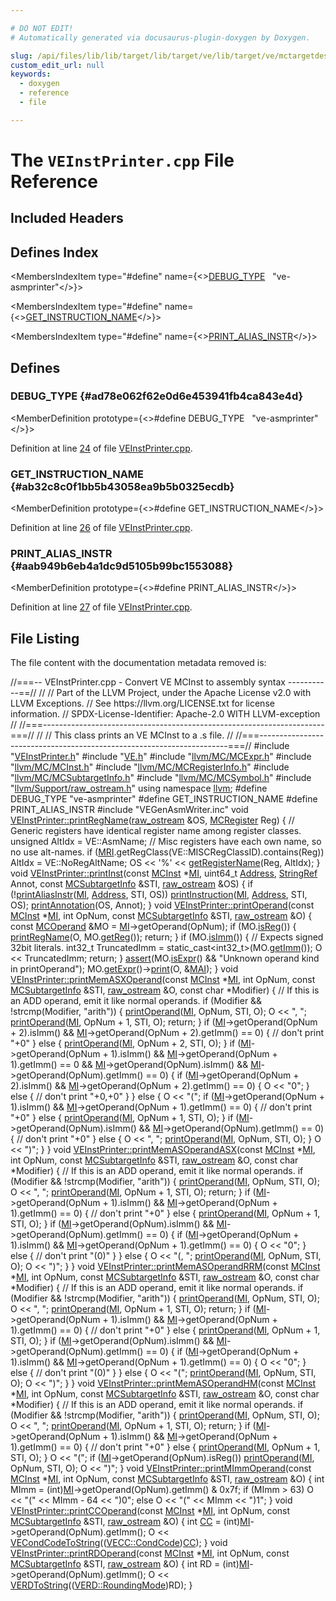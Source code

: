 ```yaml
---

# DO NOT EDIT!
# Automatically generated via docusaurus-plugin-doxygen by Doxygen.

slug: /api/files/lib/lib/target/lib/target/ve/lib/target/ve/mctargetdesc/veinstprinter-cpp
custom_edit_url: null
keywords:
  - doxygen
  - reference
  - file

---
```





# The `VEInstPrinter.cpp` File Reference

<DoxygenPage pluginConfig={pluginConfig}>



## Included Headers

<IncludesList>
<IncludesListItem
  filePath="VEInstPrinter.h"
  permalink="/docs/api/files/lib/lib/target/lib/target/ve/lib/target/ve/mctargetdesc/veinstprinter-h"
  isLocal="true" />
<IncludesListItem
  filePath="VE.h"
  permalink="/docs/api/files/lib/lib/target/lib/target/ve/ve-h"
  isLocal="true" />
<IncludesListItem
  filePath="llvm/MC/MCExpr.h"
  permalink="/docs/api/files/include/include/llvm/include/llvm/mc/mcexpr-h"
  isLocal="true" />
<IncludesListItem
  filePath="llvm/MC/MCInst.h"
  permalink="/docs/api/files/include/include/llvm/include/llvm/mc/mcinst-h"
  isLocal="true" />
<IncludesListItem
  filePath="llvm/MC/MCRegisterInfo.h"
  permalink="/docs/api/files/include/include/llvm/include/llvm/mc/mcregisterinfo-h"
  isLocal="true" />
<IncludesListItem
  filePath="llvm/MC/MCSubtargetInfo.h"
  permalink="/docs/api/files/include/include/llvm/include/llvm/mc/mcsubtargetinfo-h"
  isLocal="true" />
<IncludesListItem
  filePath="llvm/MC/MCSymbol.h"
  permalink="/docs/api/files/include/include/llvm/include/llvm/mc/mcsymbol-h"
  isLocal="true" />
<IncludesListItem
  filePath="llvm/Support/raw_ostream.h"
  permalink="/docs/api/files/include/include/llvm/include/llvm/support/raw-ostream-h"
  isLocal="true" />
<IncludesListItem
  filePath="VEGenAsmWriter.inc"
  permalink=""
  isLocal="true" />
</IncludesList>

## Defines Index

<MembersIndex>

<MembersIndexItem
  type="#define"
  name={<><a href="#ad78e062f62e0d6e453941fb4ca843e4d">DEBUG&#95;TYPE</a>&nbsp;&nbsp;&nbsp;&quot;ve-asmprinter&quot;</>}>
</MembersIndexItem>

<MembersIndexItem
  type="#define"
  name={<><a href="#ab32c8c0f1bb5b43058ea9b5b0325ecdb">GET&#95;INSTRUCTION&#95;NAME</a></>}>
</MembersIndexItem>

<MembersIndexItem
  type="#define"
  name={<><a href="#aab949b6eb4a1dc9d5105b99bc1553088">PRINT&#95;ALIAS&#95;INSTR</a></>}>
</MembersIndexItem>

</MembersIndex>


<SectionDefinition>

## Defines

### DEBUG&#95;TYPE {#ad78e062f62e0d6e453941fb4ca843e4d}

<MemberDefinition
  prototype={<>#define DEBUG&#95;TYPE&nbsp;&nbsp;&nbsp;&quot;ve-asmprinter&quot;</>}>

Definition at line <a href="#l00024">24</a> of file <a href="/docs/api/files/lib/lib/target/lib/target/ve/lib/target/ve/mctargetdesc/veinstprinter-cpp">VEInstPrinter.cpp</a>.
</MemberDefinition>

### GET&#95;INSTRUCTION&#95;NAME {#ab32c8c0f1bb5b43058ea9b5b0325ecdb}

<MemberDefinition
  prototype={<>#define GET&#95;INSTRUCTION&#95;NAME</>}>

Definition at line <a href="#l00026">26</a> of file <a href="/docs/api/files/lib/lib/target/lib/target/ve/lib/target/ve/mctargetdesc/veinstprinter-cpp">VEInstPrinter.cpp</a>.
</MemberDefinition>

### PRINT&#95;ALIAS&#95;INSTR {#aab949b6eb4a1dc9d5105b99bc1553088}

<MemberDefinition
  prototype={<>#define PRINT&#95;ALIAS&#95;INSTR</>}>

Definition at line <a href="#l00027">27</a> of file <a href="/docs/api/files/lib/lib/target/lib/target/ve/lib/target/ve/mctargetdesc/veinstprinter-cpp">VEInstPrinter.cpp</a>.
</MemberDefinition>

</SectionDefinition>

## File Listing

The file content with the documentation metadata removed is:

<ProgramListing>

<Link id="l00001" /><CodeLine lineNumber="1"><span class="doxyHighlightComment">//===-- VEInstPrinter.cpp - Convert VE MCInst to assembly syntax -----------==//</span></CodeLine>
<Link id="l00002" /><CodeLine lineNumber="2"><span class="doxyHighlightComment">//</span></CodeLine>
<Link id="l00003" /><CodeLine lineNumber="3"><span class="doxyHighlightComment">// Part of the LLVM Project, under the Apache License v2.0 with LLVM Exceptions.</span></CodeLine>
<Link id="l00004" /><CodeLine lineNumber="4"><span class="doxyHighlightComment">// See https://llvm.org/LICENSE.txt for license information.</span></CodeLine>
<Link id="l00005" /><CodeLine lineNumber="5"><span class="doxyHighlightComment">// SPDX-License-Identifier: Apache-2.0 WITH LLVM-exception</span></CodeLine>
<Link id="l00006" /><CodeLine lineNumber="6"><span class="doxyHighlightComment">//</span></CodeLine>
<Link id="l00007" /><CodeLine lineNumber="7"><span class="doxyHighlightComment">//===----------------------------------------------------------------------===//</span></CodeLine>
<Link id="l00008" /><CodeLine lineNumber="8"><span class="doxyHighlightComment">//</span></CodeLine>
<Link id="l00009" /><CodeLine lineNumber="9"><span class="doxyHighlightComment">// This class prints an VE MCInst to a .s file.</span></CodeLine>
<Link id="l00010" /><CodeLine lineNumber="10"><span class="doxyHighlightComment">//</span></CodeLine>
<Link id="l00011" /><CodeLine lineNumber="11"><span class="doxyHighlightComment">//===----------------------------------------------------------------------===//</span></CodeLine>
<Link id="l00012" /><CodeLine lineNumber="12"></CodeLine>
<Link id="l00013" /><CodeLine lineNumber="13"><span class="doxyHighlightPreprocessor">#include &quot;<a href="/docs/api/files/lib/lib/target/lib/target/ve/lib/target/ve/mctargetdesc/veinstprinter-h">VEInstPrinter.h</a>&quot;</span></CodeLine>
<Link id="l00014" /><CodeLine lineNumber="14"><span class="doxyHighlightPreprocessor">#include &quot;<a href="/docs/api/files/lib/lib/target/lib/target/ve/ve-h">VE.h</a>&quot;</span></CodeLine>
<Link id="l00015" /><CodeLine lineNumber="15"><span class="doxyHighlightPreprocessor">#include &quot;<a href="/docs/api/files/include/include/llvm/include/llvm/mc/mcexpr-h">llvm/MC/MCExpr.h</a>&quot;</span></CodeLine>
<Link id="l00016" /><CodeLine lineNumber="16"><span class="doxyHighlightPreprocessor">#include &quot;<a href="/docs/api/files/include/include/llvm/include/llvm/mc/mcinst-h">llvm/MC/MCInst.h</a>&quot;</span></CodeLine>
<Link id="l00017" /><CodeLine lineNumber="17"><span class="doxyHighlightPreprocessor">#include &quot;<a href="/docs/api/files/include/include/llvm/include/llvm/mc/mcregisterinfo-h">llvm/MC/MCRegisterInfo.h</a>&quot;</span></CodeLine>
<Link id="l00018" /><CodeLine lineNumber="18"><span class="doxyHighlightPreprocessor">#include &quot;<a href="/docs/api/files/include/include/llvm/include/llvm/mc/mcsubtargetinfo-h">llvm/MC/MCSubtargetInfo.h</a>&quot;</span></CodeLine>
<Link id="l00019" /><CodeLine lineNumber="19"><span class="doxyHighlightPreprocessor">#include &quot;<a href="/docs/api/files/include/include/llvm/include/llvm/mc/mcsymbol-h">llvm/MC/MCSymbol.h</a>&quot;</span></CodeLine>
<Link id="l00020" /><CodeLine lineNumber="20"><span class="doxyHighlightPreprocessor">#include &quot;<a href="/docs/api/files/include/include/llvm/include/llvm/support/raw-ostream-h">llvm/Support/raw&#95;ostream.h</a>&quot;</span></CodeLine>
<Link id="l00021" /><CodeLine lineNumber="21"></CodeLine>
<Link id="l00022" /><CodeLine lineNumber="22"><span class="doxyHighlightKeyword">using namespace </span><span class="doxyHighlight"><a href="/docs/api/namespaces/llvm">llvm</a>;</span></CodeLine>
<Link id="l00023" /><CodeLine lineNumber="23"></CodeLine>
<Link id="l00024" /><CodeLine lineNumber="24" lineLink="#ad78e062f62e0d6e453941fb4ca843e4d"><span class="doxyHighlightPreprocessor">#define DEBUG&#95;TYPE &quot;ve-asmprinter&quot;</span></CodeLine>
<Link id="l00025" /><CodeLine lineNumber="25"></CodeLine>
<Link id="l00026" /><CodeLine lineNumber="26" lineLink="#ab32c8c0f1bb5b43058ea9b5b0325ecdb"><span class="doxyHighlightPreprocessor">#define GET&#95;INSTRUCTION&#95;NAME</span></CodeLine>
<Link id="l00027" /><CodeLine lineNumber="27" lineLink="#aab949b6eb4a1dc9d5105b99bc1553088"><span class="doxyHighlightPreprocessor">#define PRINT&#95;ALIAS&#95;INSTR</span></CodeLine>
<Link id="l00028" /><CodeLine lineNumber="28"><span class="doxyHighlightPreprocessor">#include &quot;VEGenAsmWriter.inc&quot;</span></CodeLine>
<Link id="l00029" /><CodeLine lineNumber="29"></CodeLine>
<Link id="l00030" /><CodeLine lineNumber="30" lineLink="/docs/api/classes/llvm/veinstprinter/#a28eb6ce8fefa02f3982efabe39094b09"><span class="doxyHighlightKeywordType">void</span><span class="doxyHighlight"> <a href="/docs/api/classes/llvm/veinstprinter/#a28eb6ce8fefa02f3982efabe39094b09">VEInstPrinter::printRegName</a>(<a href="/docs/api/classes/llvm/raw-ostream">raw&#95;ostream</a> &amp;OS, <a href="/docs/api/classes/llvm/mcregister">MCRegister</a> Reg) &#123;</span></CodeLine>
<Link id="l00031" /><CodeLine lineNumber="31"><span class="doxyHighlight">  </span><span class="doxyHighlightComment">// Generic registers have identical register name among register classes.</span></CodeLine>
<Link id="l00032" /><CodeLine lineNumber="32"><span class="doxyHighlight">  </span><span class="doxyHighlightKeywordType">unsigned</span><span class="doxyHighlight"> AltIdx = VE::AsmName;</span></CodeLine>
<Link id="l00033" /><CodeLine lineNumber="33"><span class="doxyHighlight">  </span><span class="doxyHighlightComment">// Misc registers have each own name, so no use alt-names.</span></CodeLine>
<Link id="l00034" /><CodeLine lineNumber="34"><span class="doxyHighlight">  </span><span class="doxyHighlightKeywordFlow">if</span><span class="doxyHighlight"> (<a href="/docs/api/classes/llvm/mcinstprinter/#aaaeadf26b0e3ae38625c5469231bbce6">MRI</a>.getRegClass(VE::MISCRegClassID).contains(Reg))</span></CodeLine>
<Link id="l00035" /><CodeLine lineNumber="35"><span class="doxyHighlight">    AltIdx = VE::NoRegAltName;</span></CodeLine>
<Link id="l00036" /><CodeLine lineNumber="36"><span class="doxyHighlight">  OS &lt;&lt; </span><span class="doxyHighlightCharLiteral">&#39;%&#39;</span><span class="doxyHighlight"> &lt;&lt; <a href="/docs/api/classes/llvm/veinstprinter/#abf34666761e40710160323b789ee5e42">getRegisterName</a>(Reg, AltIdx);</span></CodeLine>
<Link id="l00037" /><CodeLine lineNumber="37"><span class="doxyHighlight">&#125;</span></CodeLine>
<Link id="l00038" /><CodeLine lineNumber="38"></CodeLine>
<Link id="l00039" /><CodeLine lineNumber="39" lineLink="/docs/api/classes/llvm/veinstprinter/#abfd0ba3cc44ada35e6bbf8a9725ac518"><span class="doxyHighlightKeywordType">void</span><span class="doxyHighlight"> <a href="/docs/api/classes/llvm/veinstprinter/#abfd0ba3cc44ada35e6bbf8a9725ac518">VEInstPrinter::printInst</a>(</span><span class="doxyHighlightKeyword">const</span><span class="doxyHighlight"> <a href="/docs/api/classes/llvm/mcinst">MCInst</a> &#42;<a href="/docs/api/files/lib/lib/codegen/lib/codegen/globalisel/irtranslator-cpp/#abe44dfdea65b4f7e11e0a608ab708b76">MI</a>, uint64&#95;t <a href="/docs/api/namespaces/llvm/#a8e02bbea14c70bab55fbc1384e1472d9add7bf230fde8d4836917806aff6a6b27">Address</a>,</span></CodeLine>
<Link id="l00040" /><CodeLine lineNumber="40"><span class="doxyHighlight">                              <a href="/docs/api/classes/llvm/stringref">StringRef</a> Annot, </span><span class="doxyHighlightKeyword">const</span><span class="doxyHighlight"> <a href="/docs/api/classes/llvm/mcsubtargetinfo">MCSubtargetInfo</a> &amp;STI,</span></CodeLine>
<Link id="l00041" /><CodeLine lineNumber="41"><span class="doxyHighlight">                              <a href="/docs/api/classes/llvm/raw-ostream">raw&#95;ostream</a> &amp;OS) &#123;</span></CodeLine>
<Link id="l00042" /><CodeLine lineNumber="42"><span class="doxyHighlight">  </span><span class="doxyHighlightKeywordFlow">if</span><span class="doxyHighlight"> (!<a href="/docs/api/classes/llvm/veinstprinter/#a5230918f7511f95a942fabc28774fb99">printAliasInstr</a>(<a href="/docs/api/files/lib/lib/codegen/lib/codegen/globalisel/irtranslator-cpp/#abe44dfdea65b4f7e11e0a608ab708b76">MI</a>, <a href="/docs/api/namespaces/llvm/#a8e02bbea14c70bab55fbc1384e1472d9add7bf230fde8d4836917806aff6a6b27">Address</a>, STI, OS))</span></CodeLine>
<Link id="l00043" /><CodeLine lineNumber="43"><span class="doxyHighlight">    <a href="/docs/api/classes/llvm/veinstprinter/#acd4b3a2d0b6cd470a66f16b9f1c04466">printInstruction</a>(<a href="/docs/api/files/lib/lib/codegen/lib/codegen/globalisel/irtranslator-cpp/#abe44dfdea65b4f7e11e0a608ab708b76">MI</a>, <a href="/docs/api/namespaces/llvm/#a8e02bbea14c70bab55fbc1384e1472d9add7bf230fde8d4836917806aff6a6b27">Address</a>, STI, OS);</span></CodeLine>
<Link id="l00044" /><CodeLine lineNumber="44"><span class="doxyHighlight">  <a href="/docs/api/classes/llvm/mcinstprinter/#aab90c946a08959c165433b2c125895ea">printAnnotation</a>(OS, Annot);</span></CodeLine>
<Link id="l00045" /><CodeLine lineNumber="45"><span class="doxyHighlight">&#125;</span></CodeLine>
<Link id="l00046" /><CodeLine lineNumber="46"></CodeLine>
<Link id="l00047" /><CodeLine lineNumber="47" lineLink="/docs/api/classes/llvm/veinstprinter/#a568643b76a6a9fb21ee23f7394de92fe"><span class="doxyHighlightKeywordType">void</span><span class="doxyHighlight"> <a href="/docs/api/classes/llvm/veinstprinter/#a568643b76a6a9fb21ee23f7394de92fe">VEInstPrinter::printOperand</a>(</span><span class="doxyHighlightKeyword">const</span><span class="doxyHighlight"> <a href="/docs/api/classes/llvm/mcinst">MCInst</a> &#42;<a href="/docs/api/files/lib/lib/codegen/lib/codegen/globalisel/irtranslator-cpp/#abe44dfdea65b4f7e11e0a608ab708b76">MI</a>, </span><span class="doxyHighlightKeywordType">int</span><span class="doxyHighlight"> OpNum,</span></CodeLine>
<Link id="l00048" /><CodeLine lineNumber="48"><span class="doxyHighlight">                                 </span><span class="doxyHighlightKeyword">const</span><span class="doxyHighlight"> <a href="/docs/api/classes/llvm/mcsubtargetinfo">MCSubtargetInfo</a> &amp;STI, <a href="/docs/api/classes/llvm/raw-ostream">raw&#95;ostream</a> &amp;O) &#123;</span></CodeLine>
<Link id="l00049" /><CodeLine lineNumber="49"><span class="doxyHighlight">  </span><span class="doxyHighlightKeyword">const</span><span class="doxyHighlight"> <a href="/docs/api/classes/llvm/mcoperand">MCOperand</a> &amp;MO = <a href="/docs/api/files/lib/lib/codegen/lib/codegen/globalisel/irtranslator-cpp/#abe44dfdea65b4f7e11e0a608ab708b76">MI</a>-&gt;getOperand(OpNum);</span></CodeLine>
<Link id="l00050" /><CodeLine lineNumber="50"></CodeLine>
<Link id="l00051" /><CodeLine lineNumber="51"><span class="doxyHighlight">  </span><span class="doxyHighlightKeywordFlow">if</span><span class="doxyHighlight"> (MO.<a href="/docs/api/classes/llvm/mcoperand/#a7a8c7eea0aa4890f25a4b83e1f0a0b6f">isReg</a>()) &#123;</span></CodeLine>
<Link id="l00052" /><CodeLine lineNumber="52"><span class="doxyHighlight">    <a href="/docs/api/classes/llvm/veinstprinter/#a28eb6ce8fefa02f3982efabe39094b09">printRegName</a>(O, MO.<a href="/docs/api/classes/llvm/mcoperand/#a94abf618eb8001b802910ab872a7d1d9">getReg</a>());</span></CodeLine>
<Link id="l00053" /><CodeLine lineNumber="53"><span class="doxyHighlight">    </span><span class="doxyHighlightKeywordFlow">return</span><span class="doxyHighlight">;</span></CodeLine>
<Link id="l00054" /><CodeLine lineNumber="54"><span class="doxyHighlight">  &#125;</span></CodeLine>
<Link id="l00055" /><CodeLine lineNumber="55"></CodeLine>
<Link id="l00056" /><CodeLine lineNumber="56"><span class="doxyHighlight">  </span><span class="doxyHighlightKeywordFlow">if</span><span class="doxyHighlight"> (MO.<a href="/docs/api/classes/llvm/mcoperand/#a5f639fdcd3fc673fcbdb47f2e88b2b41">isImm</a>()) &#123;</span></CodeLine>
<Link id="l00057" /><CodeLine lineNumber="57"><span class="doxyHighlight">    </span><span class="doxyHighlightComment">// Expects signed 32bit literals.</span></CodeLine>
<Link id="l00058" /><CodeLine lineNumber="58"><span class="doxyHighlight">    int32&#95;t TruncatedImm = </span><span class="doxyHighlightKeyword">static&#95;cast&lt;</span><span class="doxyHighlight">int32&#95;t</span><span class="doxyHighlightKeyword">&gt;</span><span class="doxyHighlight">(MO.<a href="/docs/api/classes/llvm/mcoperand/#a4509c43893edc940979f690c468664c1">getImm</a>());</span></CodeLine>
<Link id="l00059" /><CodeLine lineNumber="59"><span class="doxyHighlight">    O &lt;&lt; TruncatedImm;</span></CodeLine>
<Link id="l00060" /><CodeLine lineNumber="60"><span class="doxyHighlight">    </span><span class="doxyHighlightKeywordFlow">return</span><span class="doxyHighlight">;</span></CodeLine>
<Link id="l00061" /><CodeLine lineNumber="61"><span class="doxyHighlight">  &#125;</span></CodeLine>
<Link id="l00062" /><CodeLine lineNumber="62"></CodeLine>
<Link id="l00063" /><CodeLine lineNumber="63"><span class="doxyHighlight">  <a href="/docs/api/files/lib/lib/target/lib/target/amdgpu/silowercontrolflow-cpp/#a4868c5d81c5ccc98c47aeab6244346a0">assert</a>(MO.<a href="/docs/api/classes/llvm/mcoperand/#ae23b2e8269fe15dbe5ebb3394438960c">isExpr</a>() &amp;&amp; </span><span class="doxyHighlightStringLiteral">&quot;Unknown operand kind in printOperand&quot;</span><span class="doxyHighlight">);</span></CodeLine>
<Link id="l00064" /><CodeLine lineNumber="64"><span class="doxyHighlight">  MO.<a href="/docs/api/classes/llvm/mcoperand/#ac9408fbc60922d24b01c1efcbd4ba52b">getExpr</a>()-&gt;<a href="/docs/api/classes/llvm/mcexpr/#ae3067756d9df7843be2d25cedab37da4">print</a>(O, &amp;<a href="/docs/api/classes/llvm/mcinstprinter/#aacb2bfbafa57a37e627bf1334d349bc6">MAI</a>);</span></CodeLine>
<Link id="l00065" /><CodeLine lineNumber="65"><span class="doxyHighlight">&#125;</span></CodeLine>
<Link id="l00066" /><CodeLine lineNumber="66"></CodeLine>
<Link id="l00067" /><CodeLine lineNumber="67" lineLink="/docs/api/classes/llvm/veinstprinter/#a8af4dbf2d94d5802ed36a6d16f30eda6"><span class="doxyHighlightKeywordType">void</span><span class="doxyHighlight"> <a href="/docs/api/classes/llvm/veinstprinter/#a8af4dbf2d94d5802ed36a6d16f30eda6">VEInstPrinter::printMemASXOperand</a>(</span><span class="doxyHighlightKeyword">const</span><span class="doxyHighlight"> <a href="/docs/api/classes/llvm/mcinst">MCInst</a> &#42;<a href="/docs/api/files/lib/lib/codegen/lib/codegen/globalisel/irtranslator-cpp/#abe44dfdea65b4f7e11e0a608ab708b76">MI</a>, </span><span class="doxyHighlightKeywordType">int</span><span class="doxyHighlight"> OpNum,</span></CodeLine>
<Link id="l00068" /><CodeLine lineNumber="68"><span class="doxyHighlight">                                       </span><span class="doxyHighlightKeyword">const</span><span class="doxyHighlight"> <a href="/docs/api/classes/llvm/mcsubtargetinfo">MCSubtargetInfo</a> &amp;STI,</span></CodeLine>
<Link id="l00069" /><CodeLine lineNumber="69"><span class="doxyHighlight">                                       <a href="/docs/api/classes/llvm/raw-ostream">raw&#95;ostream</a> &amp;O, </span><span class="doxyHighlightKeyword">const</span><span class="doxyHighlight"> </span><span class="doxyHighlightKeywordType">char</span><span class="doxyHighlight"> &#42;Modifier) &#123;</span></CodeLine>
<Link id="l00070" /><CodeLine lineNumber="70"><span class="doxyHighlight">  </span><span class="doxyHighlightComment">// If this is an ADD operand, emit it like normal operands.</span></CodeLine>
<Link id="l00071" /><CodeLine lineNumber="71"><span class="doxyHighlight">  </span><span class="doxyHighlightKeywordFlow">if</span><span class="doxyHighlight"> (Modifier &amp;&amp; !strcmp(Modifier, </span><span class="doxyHighlightStringLiteral">&quot;arith&quot;</span><span class="doxyHighlight">)) &#123;</span></CodeLine>
<Link id="l00072" /><CodeLine lineNumber="72"><span class="doxyHighlight">    <a href="/docs/api/classes/llvm/veinstprinter/#a568643b76a6a9fb21ee23f7394de92fe">printOperand</a>(<a href="/docs/api/files/lib/lib/codegen/lib/codegen/globalisel/irtranslator-cpp/#abe44dfdea65b4f7e11e0a608ab708b76">MI</a>, OpNum, STI, O);</span></CodeLine>
<Link id="l00073" /><CodeLine lineNumber="73"><span class="doxyHighlight">    O &lt;&lt; </span><span class="doxyHighlightStringLiteral">&quot;, &quot;</span><span class="doxyHighlight">;</span></CodeLine>
<Link id="l00074" /><CodeLine lineNumber="74"><span class="doxyHighlight">    <a href="/docs/api/classes/llvm/veinstprinter/#a568643b76a6a9fb21ee23f7394de92fe">printOperand</a>(<a href="/docs/api/files/lib/lib/codegen/lib/codegen/globalisel/irtranslator-cpp/#abe44dfdea65b4f7e11e0a608ab708b76">MI</a>, OpNum + 1, STI, O);</span></CodeLine>
<Link id="l00075" /><CodeLine lineNumber="75"><span class="doxyHighlight">    </span><span class="doxyHighlightKeywordFlow">return</span><span class="doxyHighlight">;</span></CodeLine>
<Link id="l00076" /><CodeLine lineNumber="76"><span class="doxyHighlight">  &#125;</span></CodeLine>
<Link id="l00077" /><CodeLine lineNumber="77"></CodeLine>
<Link id="l00078" /><CodeLine lineNumber="78"><span class="doxyHighlight">  </span><span class="doxyHighlightKeywordFlow">if</span><span class="doxyHighlight"> (<a href="/docs/api/files/lib/lib/codegen/lib/codegen/globalisel/irtranslator-cpp/#abe44dfdea65b4f7e11e0a608ab708b76">MI</a>-&gt;getOperand(OpNum + 2).isImm() &amp;&amp;</span></CodeLine>
<Link id="l00079" /><CodeLine lineNumber="79"><span class="doxyHighlight">      <a href="/docs/api/files/lib/lib/codegen/lib/codegen/globalisel/irtranslator-cpp/#abe44dfdea65b4f7e11e0a608ab708b76">MI</a>-&gt;getOperand(OpNum + 2).getImm() == 0) &#123;</span></CodeLine>
<Link id="l00080" /><CodeLine lineNumber="80"><span class="doxyHighlight">    </span><span class="doxyHighlightComment">// don&#39;t print &quot;+0&quot;</span></CodeLine>
<Link id="l00081" /><CodeLine lineNumber="81"><span class="doxyHighlight">  &#125; </span><span class="doxyHighlightKeywordFlow">else</span><span class="doxyHighlight"> &#123;</span></CodeLine>
<Link id="l00082" /><CodeLine lineNumber="82"><span class="doxyHighlight">    <a href="/docs/api/classes/llvm/veinstprinter/#a568643b76a6a9fb21ee23f7394de92fe">printOperand</a>(<a href="/docs/api/files/lib/lib/codegen/lib/codegen/globalisel/irtranslator-cpp/#abe44dfdea65b4f7e11e0a608ab708b76">MI</a>, OpNum + 2, STI, O);</span></CodeLine>
<Link id="l00083" /><CodeLine lineNumber="83"><span class="doxyHighlight">  &#125;</span></CodeLine>
<Link id="l00084" /><CodeLine lineNumber="84"><span class="doxyHighlight">  </span><span class="doxyHighlightKeywordFlow">if</span><span class="doxyHighlight"> (<a href="/docs/api/files/lib/lib/codegen/lib/codegen/globalisel/irtranslator-cpp/#abe44dfdea65b4f7e11e0a608ab708b76">MI</a>-&gt;getOperand(OpNum + 1).isImm() &amp;&amp;</span></CodeLine>
<Link id="l00085" /><CodeLine lineNumber="85"><span class="doxyHighlight">      <a href="/docs/api/files/lib/lib/codegen/lib/codegen/globalisel/irtranslator-cpp/#abe44dfdea65b4f7e11e0a608ab708b76">MI</a>-&gt;getOperand(OpNum + 1).getImm() == 0 &amp;&amp;</span></CodeLine>
<Link id="l00086" /><CodeLine lineNumber="86"><span class="doxyHighlight">      <a href="/docs/api/files/lib/lib/codegen/lib/codegen/globalisel/irtranslator-cpp/#abe44dfdea65b4f7e11e0a608ab708b76">MI</a>-&gt;getOperand(OpNum).isImm() &amp;&amp; <a href="/docs/api/files/lib/lib/codegen/lib/codegen/globalisel/irtranslator-cpp/#abe44dfdea65b4f7e11e0a608ab708b76">MI</a>-&gt;getOperand(OpNum).getImm() == 0) &#123;</span></CodeLine>
<Link id="l00087" /><CodeLine lineNumber="87"><span class="doxyHighlight">    </span><span class="doxyHighlightKeywordFlow">if</span><span class="doxyHighlight"> (<a href="/docs/api/files/lib/lib/codegen/lib/codegen/globalisel/irtranslator-cpp/#abe44dfdea65b4f7e11e0a608ab708b76">MI</a>-&gt;getOperand(OpNum + 2).isImm() &amp;&amp;</span></CodeLine>
<Link id="l00088" /><CodeLine lineNumber="88"><span class="doxyHighlight">        <a href="/docs/api/files/lib/lib/codegen/lib/codegen/globalisel/irtranslator-cpp/#abe44dfdea65b4f7e11e0a608ab708b76">MI</a>-&gt;getOperand(OpNum + 2).getImm() == 0) &#123;</span></CodeLine>
<Link id="l00089" /><CodeLine lineNumber="89"><span class="doxyHighlight">      O &lt;&lt; </span><span class="doxyHighlightStringLiteral">&quot;0&quot;</span><span class="doxyHighlight">;</span></CodeLine>
<Link id="l00090" /><CodeLine lineNumber="90"><span class="doxyHighlight">    &#125; </span><span class="doxyHighlightKeywordFlow">else</span><span class="doxyHighlight"> &#123;</span></CodeLine>
<Link id="l00091" /><CodeLine lineNumber="91"><span class="doxyHighlight">      </span><span class="doxyHighlightComment">// don&#39;t print &quot;+0,+0&quot;</span></CodeLine>
<Link id="l00092" /><CodeLine lineNumber="92"><span class="doxyHighlight">    &#125;</span></CodeLine>
<Link id="l00093" /><CodeLine lineNumber="93"><span class="doxyHighlight">  &#125; </span><span class="doxyHighlightKeywordFlow">else</span><span class="doxyHighlight"> &#123;</span></CodeLine>
<Link id="l00094" /><CodeLine lineNumber="94"><span class="doxyHighlight">    O &lt;&lt; </span><span class="doxyHighlightStringLiteral">&quot;(&quot;</span><span class="doxyHighlight">;</span></CodeLine>
<Link id="l00095" /><CodeLine lineNumber="95"><span class="doxyHighlight">    </span><span class="doxyHighlightKeywordFlow">if</span><span class="doxyHighlight"> (<a href="/docs/api/files/lib/lib/codegen/lib/codegen/globalisel/irtranslator-cpp/#abe44dfdea65b4f7e11e0a608ab708b76">MI</a>-&gt;getOperand(OpNum + 1).isImm() &amp;&amp;</span></CodeLine>
<Link id="l00096" /><CodeLine lineNumber="96"><span class="doxyHighlight">        <a href="/docs/api/files/lib/lib/codegen/lib/codegen/globalisel/irtranslator-cpp/#abe44dfdea65b4f7e11e0a608ab708b76">MI</a>-&gt;getOperand(OpNum + 1).getImm() == 0) &#123;</span></CodeLine>
<Link id="l00097" /><CodeLine lineNumber="97"><span class="doxyHighlight">      </span><span class="doxyHighlightComment">// don&#39;t print &quot;+0&quot;</span></CodeLine>
<Link id="l00098" /><CodeLine lineNumber="98"><span class="doxyHighlight">    &#125; </span><span class="doxyHighlightKeywordFlow">else</span><span class="doxyHighlight"> &#123;</span></CodeLine>
<Link id="l00099" /><CodeLine lineNumber="99"><span class="doxyHighlight">      <a href="/docs/api/classes/llvm/veinstprinter/#a568643b76a6a9fb21ee23f7394de92fe">printOperand</a>(<a href="/docs/api/files/lib/lib/codegen/lib/codegen/globalisel/irtranslator-cpp/#abe44dfdea65b4f7e11e0a608ab708b76">MI</a>, OpNum + 1, STI, O);</span></CodeLine>
<Link id="l00100" /><CodeLine lineNumber="100"><span class="doxyHighlight">    &#125;</span></CodeLine>
<Link id="l00101" /><CodeLine lineNumber="101"><span class="doxyHighlight">    </span><span class="doxyHighlightKeywordFlow">if</span><span class="doxyHighlight"> (<a href="/docs/api/files/lib/lib/codegen/lib/codegen/globalisel/irtranslator-cpp/#abe44dfdea65b4f7e11e0a608ab708b76">MI</a>-&gt;getOperand(OpNum).isImm() &amp;&amp; <a href="/docs/api/files/lib/lib/codegen/lib/codegen/globalisel/irtranslator-cpp/#abe44dfdea65b4f7e11e0a608ab708b76">MI</a>-&gt;getOperand(OpNum).getImm() == 0) &#123;</span></CodeLine>
<Link id="l00102" /><CodeLine lineNumber="102"><span class="doxyHighlight">      </span><span class="doxyHighlightComment">// don&#39;t print &quot;+0&quot;</span></CodeLine>
<Link id="l00103" /><CodeLine lineNumber="103"><span class="doxyHighlight">    &#125; </span><span class="doxyHighlightKeywordFlow">else</span><span class="doxyHighlight"> &#123;</span></CodeLine>
<Link id="l00104" /><CodeLine lineNumber="104"><span class="doxyHighlight">      O &lt;&lt; </span><span class="doxyHighlightStringLiteral">&quot;, &quot;</span><span class="doxyHighlight">;</span></CodeLine>
<Link id="l00105" /><CodeLine lineNumber="105"><span class="doxyHighlight">      <a href="/docs/api/classes/llvm/veinstprinter/#a568643b76a6a9fb21ee23f7394de92fe">printOperand</a>(<a href="/docs/api/files/lib/lib/codegen/lib/codegen/globalisel/irtranslator-cpp/#abe44dfdea65b4f7e11e0a608ab708b76">MI</a>, OpNum, STI, O);</span></CodeLine>
<Link id="l00106" /><CodeLine lineNumber="106"><span class="doxyHighlight">    &#125;</span></CodeLine>
<Link id="l00107" /><CodeLine lineNumber="107"><span class="doxyHighlight">    O &lt;&lt; </span><span class="doxyHighlightStringLiteral">&quot;)&quot;</span><span class="doxyHighlight">;</span></CodeLine>
<Link id="l00108" /><CodeLine lineNumber="108"><span class="doxyHighlight">  &#125;</span></CodeLine>
<Link id="l00109" /><CodeLine lineNumber="109"><span class="doxyHighlight">&#125;</span></CodeLine>
<Link id="l00110" /><CodeLine lineNumber="110"></CodeLine>
<Link id="l00111" /><CodeLine lineNumber="111" lineLink="/docs/api/classes/llvm/veinstprinter/#ad09baf155593b3391423dae443926e2a"><span class="doxyHighlightKeywordType">void</span><span class="doxyHighlight"> <a href="/docs/api/classes/llvm/veinstprinter/#ad09baf155593b3391423dae443926e2a">VEInstPrinter::printMemASOperandASX</a>(</span><span class="doxyHighlightKeyword">const</span><span class="doxyHighlight"> <a href="/docs/api/classes/llvm/mcinst">MCInst</a> &#42;<a href="/docs/api/files/lib/lib/codegen/lib/codegen/globalisel/irtranslator-cpp/#abe44dfdea65b4f7e11e0a608ab708b76">MI</a>, </span><span class="doxyHighlightKeywordType">int</span><span class="doxyHighlight"> OpNum,</span></CodeLine>
<Link id="l00112" /><CodeLine lineNumber="112"><span class="doxyHighlight">                                         </span><span class="doxyHighlightKeyword">const</span><span class="doxyHighlight"> <a href="/docs/api/classes/llvm/mcsubtargetinfo">MCSubtargetInfo</a> &amp;STI,</span></CodeLine>
<Link id="l00113" /><CodeLine lineNumber="113"><span class="doxyHighlight">                                         <a href="/docs/api/classes/llvm/raw-ostream">raw&#95;ostream</a> &amp;O, </span><span class="doxyHighlightKeyword">const</span><span class="doxyHighlight"> </span><span class="doxyHighlightKeywordType">char</span><span class="doxyHighlight"> &#42;Modifier) &#123;</span></CodeLine>
<Link id="l00114" /><CodeLine lineNumber="114"><span class="doxyHighlight">  </span><span class="doxyHighlightComment">// If this is an ADD operand, emit it like normal operands.</span></CodeLine>
<Link id="l00115" /><CodeLine lineNumber="115"><span class="doxyHighlight">  </span><span class="doxyHighlightKeywordFlow">if</span><span class="doxyHighlight"> (Modifier &amp;&amp; !strcmp(Modifier, </span><span class="doxyHighlightStringLiteral">&quot;arith&quot;</span><span class="doxyHighlight">)) &#123;</span></CodeLine>
<Link id="l00116" /><CodeLine lineNumber="116"><span class="doxyHighlight">    <a href="/docs/api/classes/llvm/veinstprinter/#a568643b76a6a9fb21ee23f7394de92fe">printOperand</a>(<a href="/docs/api/files/lib/lib/codegen/lib/codegen/globalisel/irtranslator-cpp/#abe44dfdea65b4f7e11e0a608ab708b76">MI</a>, OpNum, STI, O);</span></CodeLine>
<Link id="l00117" /><CodeLine lineNumber="117"><span class="doxyHighlight">    O &lt;&lt; </span><span class="doxyHighlightStringLiteral">&quot;, &quot;</span><span class="doxyHighlight">;</span></CodeLine>
<Link id="l00118" /><CodeLine lineNumber="118"><span class="doxyHighlight">    <a href="/docs/api/classes/llvm/veinstprinter/#a568643b76a6a9fb21ee23f7394de92fe">printOperand</a>(<a href="/docs/api/files/lib/lib/codegen/lib/codegen/globalisel/irtranslator-cpp/#abe44dfdea65b4f7e11e0a608ab708b76">MI</a>, OpNum + 1, STI, O);</span></CodeLine>
<Link id="l00119" /><CodeLine lineNumber="119"><span class="doxyHighlight">    </span><span class="doxyHighlightKeywordFlow">return</span><span class="doxyHighlight">;</span></CodeLine>
<Link id="l00120" /><CodeLine lineNumber="120"><span class="doxyHighlight">  &#125;</span></CodeLine>
<Link id="l00121" /><CodeLine lineNumber="121"></CodeLine>
<Link id="l00122" /><CodeLine lineNumber="122"><span class="doxyHighlight">  </span><span class="doxyHighlightKeywordFlow">if</span><span class="doxyHighlight"> (<a href="/docs/api/files/lib/lib/codegen/lib/codegen/globalisel/irtranslator-cpp/#abe44dfdea65b4f7e11e0a608ab708b76">MI</a>-&gt;getOperand(OpNum + 1).isImm() &amp;&amp;</span></CodeLine>
<Link id="l00123" /><CodeLine lineNumber="123"><span class="doxyHighlight">      <a href="/docs/api/files/lib/lib/codegen/lib/codegen/globalisel/irtranslator-cpp/#abe44dfdea65b4f7e11e0a608ab708b76">MI</a>-&gt;getOperand(OpNum + 1).getImm() == 0) &#123;</span></CodeLine>
<Link id="l00124" /><CodeLine lineNumber="124"><span class="doxyHighlight">    </span><span class="doxyHighlightComment">// don&#39;t print &quot;+0&quot;</span></CodeLine>
<Link id="l00125" /><CodeLine lineNumber="125"><span class="doxyHighlight">  &#125; </span><span class="doxyHighlightKeywordFlow">else</span><span class="doxyHighlight"> &#123;</span></CodeLine>
<Link id="l00126" /><CodeLine lineNumber="126"><span class="doxyHighlight">    <a href="/docs/api/classes/llvm/veinstprinter/#a568643b76a6a9fb21ee23f7394de92fe">printOperand</a>(<a href="/docs/api/files/lib/lib/codegen/lib/codegen/globalisel/irtranslator-cpp/#abe44dfdea65b4f7e11e0a608ab708b76">MI</a>, OpNum + 1, STI, O);</span></CodeLine>
<Link id="l00127" /><CodeLine lineNumber="127"><span class="doxyHighlight">  &#125;</span></CodeLine>
<Link id="l00128" /><CodeLine lineNumber="128"><span class="doxyHighlight">  </span><span class="doxyHighlightKeywordFlow">if</span><span class="doxyHighlight"> (<a href="/docs/api/files/lib/lib/codegen/lib/codegen/globalisel/irtranslator-cpp/#abe44dfdea65b4f7e11e0a608ab708b76">MI</a>-&gt;getOperand(OpNum).isImm() &amp;&amp; <a href="/docs/api/files/lib/lib/codegen/lib/codegen/globalisel/irtranslator-cpp/#abe44dfdea65b4f7e11e0a608ab708b76">MI</a>-&gt;getOperand(OpNum).getImm() == 0) &#123;</span></CodeLine>
<Link id="l00129" /><CodeLine lineNumber="129"><span class="doxyHighlight">    </span><span class="doxyHighlightKeywordFlow">if</span><span class="doxyHighlight"> (<a href="/docs/api/files/lib/lib/codegen/lib/codegen/globalisel/irtranslator-cpp/#abe44dfdea65b4f7e11e0a608ab708b76">MI</a>-&gt;getOperand(OpNum + 1).isImm() &amp;&amp;</span></CodeLine>
<Link id="l00130" /><CodeLine lineNumber="130"><span class="doxyHighlight">        <a href="/docs/api/files/lib/lib/codegen/lib/codegen/globalisel/irtranslator-cpp/#abe44dfdea65b4f7e11e0a608ab708b76">MI</a>-&gt;getOperand(OpNum + 1).getImm() == 0) &#123;</span></CodeLine>
<Link id="l00131" /><CodeLine lineNumber="131"><span class="doxyHighlight">      O &lt;&lt; </span><span class="doxyHighlightStringLiteral">&quot;0&quot;</span><span class="doxyHighlight">;</span></CodeLine>
<Link id="l00132" /><CodeLine lineNumber="132"><span class="doxyHighlight">    &#125; </span><span class="doxyHighlightKeywordFlow">else</span><span class="doxyHighlight"> &#123;</span></CodeLine>
<Link id="l00133" /><CodeLine lineNumber="133"><span class="doxyHighlight">      </span><span class="doxyHighlightComment">// don&#39;t print &quot;(0)&quot;</span></CodeLine>
<Link id="l00134" /><CodeLine lineNumber="134"><span class="doxyHighlight">    &#125;</span></CodeLine>
<Link id="l00135" /><CodeLine lineNumber="135"><span class="doxyHighlight">  &#125; </span><span class="doxyHighlightKeywordFlow">else</span><span class="doxyHighlight"> &#123;</span></CodeLine>
<Link id="l00136" /><CodeLine lineNumber="136"><span class="doxyHighlight">    O &lt;&lt; </span><span class="doxyHighlightStringLiteral">&quot;(, &quot;</span><span class="doxyHighlight">;</span></CodeLine>
<Link id="l00137" /><CodeLine lineNumber="137"><span class="doxyHighlight">    <a href="/docs/api/classes/llvm/veinstprinter/#a568643b76a6a9fb21ee23f7394de92fe">printOperand</a>(<a href="/docs/api/files/lib/lib/codegen/lib/codegen/globalisel/irtranslator-cpp/#abe44dfdea65b4f7e11e0a608ab708b76">MI</a>, OpNum, STI, O);</span></CodeLine>
<Link id="l00138" /><CodeLine lineNumber="138"><span class="doxyHighlight">    O &lt;&lt; </span><span class="doxyHighlightStringLiteral">&quot;)&quot;</span><span class="doxyHighlight">;</span></CodeLine>
<Link id="l00139" /><CodeLine lineNumber="139"><span class="doxyHighlight">  &#125;</span></CodeLine>
<Link id="l00140" /><CodeLine lineNumber="140"><span class="doxyHighlight">&#125;</span></CodeLine>
<Link id="l00141" /><CodeLine lineNumber="141"></CodeLine>
<Link id="l00142" /><CodeLine lineNumber="142" lineLink="/docs/api/classes/llvm/veinstprinter/#a312b0c5d593328455bec545101dedc4f"><span class="doxyHighlightKeywordType">void</span><span class="doxyHighlight"> <a href="/docs/api/classes/llvm/veinstprinter/#a312b0c5d593328455bec545101dedc4f">VEInstPrinter::printMemASOperandRRM</a>(</span><span class="doxyHighlightKeyword">const</span><span class="doxyHighlight"> <a href="/docs/api/classes/llvm/mcinst">MCInst</a> &#42;<a href="/docs/api/files/lib/lib/codegen/lib/codegen/globalisel/irtranslator-cpp/#abe44dfdea65b4f7e11e0a608ab708b76">MI</a>, </span><span class="doxyHighlightKeywordType">int</span><span class="doxyHighlight"> OpNum,</span></CodeLine>
<Link id="l00143" /><CodeLine lineNumber="143"><span class="doxyHighlight">                                         </span><span class="doxyHighlightKeyword">const</span><span class="doxyHighlight"> <a href="/docs/api/classes/llvm/mcsubtargetinfo">MCSubtargetInfo</a> &amp;STI,</span></CodeLine>
<Link id="l00144" /><CodeLine lineNumber="144"><span class="doxyHighlight">                                         <a href="/docs/api/classes/llvm/raw-ostream">raw&#95;ostream</a> &amp;O, </span><span class="doxyHighlightKeyword">const</span><span class="doxyHighlight"> </span><span class="doxyHighlightKeywordType">char</span><span class="doxyHighlight"> &#42;Modifier) &#123;</span></CodeLine>
<Link id="l00145" /><CodeLine lineNumber="145"><span class="doxyHighlight">  </span><span class="doxyHighlightComment">// If this is an ADD operand, emit it like normal operands.</span></CodeLine>
<Link id="l00146" /><CodeLine lineNumber="146"><span class="doxyHighlight">  </span><span class="doxyHighlightKeywordFlow">if</span><span class="doxyHighlight"> (Modifier &amp;&amp; !strcmp(Modifier, </span><span class="doxyHighlightStringLiteral">&quot;arith&quot;</span><span class="doxyHighlight">)) &#123;</span></CodeLine>
<Link id="l00147" /><CodeLine lineNumber="147"><span class="doxyHighlight">    <a href="/docs/api/classes/llvm/veinstprinter/#a568643b76a6a9fb21ee23f7394de92fe">printOperand</a>(<a href="/docs/api/files/lib/lib/codegen/lib/codegen/globalisel/irtranslator-cpp/#abe44dfdea65b4f7e11e0a608ab708b76">MI</a>, OpNum, STI, O);</span></CodeLine>
<Link id="l00148" /><CodeLine lineNumber="148"><span class="doxyHighlight">    O &lt;&lt; </span><span class="doxyHighlightStringLiteral">&quot;, &quot;</span><span class="doxyHighlight">;</span></CodeLine>
<Link id="l00149" /><CodeLine lineNumber="149"><span class="doxyHighlight">    <a href="/docs/api/classes/llvm/veinstprinter/#a568643b76a6a9fb21ee23f7394de92fe">printOperand</a>(<a href="/docs/api/files/lib/lib/codegen/lib/codegen/globalisel/irtranslator-cpp/#abe44dfdea65b4f7e11e0a608ab708b76">MI</a>, OpNum + 1, STI, O);</span></CodeLine>
<Link id="l00150" /><CodeLine lineNumber="150"><span class="doxyHighlight">    </span><span class="doxyHighlightKeywordFlow">return</span><span class="doxyHighlight">;</span></CodeLine>
<Link id="l00151" /><CodeLine lineNumber="151"><span class="doxyHighlight">  &#125;</span></CodeLine>
<Link id="l00152" /><CodeLine lineNumber="152"></CodeLine>
<Link id="l00153" /><CodeLine lineNumber="153"><span class="doxyHighlight">  </span><span class="doxyHighlightKeywordFlow">if</span><span class="doxyHighlight"> (<a href="/docs/api/files/lib/lib/codegen/lib/codegen/globalisel/irtranslator-cpp/#abe44dfdea65b4f7e11e0a608ab708b76">MI</a>-&gt;getOperand(OpNum + 1).isImm() &amp;&amp;</span></CodeLine>
<Link id="l00154" /><CodeLine lineNumber="154"><span class="doxyHighlight">      <a href="/docs/api/files/lib/lib/codegen/lib/codegen/globalisel/irtranslator-cpp/#abe44dfdea65b4f7e11e0a608ab708b76">MI</a>-&gt;getOperand(OpNum + 1).getImm() == 0) &#123;</span></CodeLine>
<Link id="l00155" /><CodeLine lineNumber="155"><span class="doxyHighlight">    </span><span class="doxyHighlightComment">// don&#39;t print &quot;+0&quot;</span></CodeLine>
<Link id="l00156" /><CodeLine lineNumber="156"><span class="doxyHighlight">  &#125; </span><span class="doxyHighlightKeywordFlow">else</span><span class="doxyHighlight"> &#123;</span></CodeLine>
<Link id="l00157" /><CodeLine lineNumber="157"><span class="doxyHighlight">    <a href="/docs/api/classes/llvm/veinstprinter/#a568643b76a6a9fb21ee23f7394de92fe">printOperand</a>(<a href="/docs/api/files/lib/lib/codegen/lib/codegen/globalisel/irtranslator-cpp/#abe44dfdea65b4f7e11e0a608ab708b76">MI</a>, OpNum + 1, STI, O);</span></CodeLine>
<Link id="l00158" /><CodeLine lineNumber="158"><span class="doxyHighlight">  &#125;</span></CodeLine>
<Link id="l00159" /><CodeLine lineNumber="159"><span class="doxyHighlight">  </span><span class="doxyHighlightKeywordFlow">if</span><span class="doxyHighlight"> (<a href="/docs/api/files/lib/lib/codegen/lib/codegen/globalisel/irtranslator-cpp/#abe44dfdea65b4f7e11e0a608ab708b76">MI</a>-&gt;getOperand(OpNum).isImm() &amp;&amp; <a href="/docs/api/files/lib/lib/codegen/lib/codegen/globalisel/irtranslator-cpp/#abe44dfdea65b4f7e11e0a608ab708b76">MI</a>-&gt;getOperand(OpNum).getImm() == 0) &#123;</span></CodeLine>
<Link id="l00160" /><CodeLine lineNumber="160"><span class="doxyHighlight">    </span><span class="doxyHighlightKeywordFlow">if</span><span class="doxyHighlight"> (<a href="/docs/api/files/lib/lib/codegen/lib/codegen/globalisel/irtranslator-cpp/#abe44dfdea65b4f7e11e0a608ab708b76">MI</a>-&gt;getOperand(OpNum + 1).isImm() &amp;&amp;</span></CodeLine>
<Link id="l00161" /><CodeLine lineNumber="161"><span class="doxyHighlight">        <a href="/docs/api/files/lib/lib/codegen/lib/codegen/globalisel/irtranslator-cpp/#abe44dfdea65b4f7e11e0a608ab708b76">MI</a>-&gt;getOperand(OpNum + 1).getImm() == 0) &#123;</span></CodeLine>
<Link id="l00162" /><CodeLine lineNumber="162"><span class="doxyHighlight">      O &lt;&lt; </span><span class="doxyHighlightStringLiteral">&quot;0&quot;</span><span class="doxyHighlight">;</span></CodeLine>
<Link id="l00163" /><CodeLine lineNumber="163"><span class="doxyHighlight">    &#125; </span><span class="doxyHighlightKeywordFlow">else</span><span class="doxyHighlight"> &#123;</span></CodeLine>
<Link id="l00164" /><CodeLine lineNumber="164"><span class="doxyHighlight">      </span><span class="doxyHighlightComment">// don&#39;t print &quot;(0)&quot;</span></CodeLine>
<Link id="l00165" /><CodeLine lineNumber="165"><span class="doxyHighlight">    &#125;</span></CodeLine>
<Link id="l00166" /><CodeLine lineNumber="166"><span class="doxyHighlight">  &#125; </span><span class="doxyHighlightKeywordFlow">else</span><span class="doxyHighlight"> &#123;</span></CodeLine>
<Link id="l00167" /><CodeLine lineNumber="167"><span class="doxyHighlight">    O &lt;&lt; </span><span class="doxyHighlightStringLiteral">&quot;(&quot;</span><span class="doxyHighlight">;</span></CodeLine>
<Link id="l00168" /><CodeLine lineNumber="168"><span class="doxyHighlight">    <a href="/docs/api/classes/llvm/veinstprinter/#a568643b76a6a9fb21ee23f7394de92fe">printOperand</a>(<a href="/docs/api/files/lib/lib/codegen/lib/codegen/globalisel/irtranslator-cpp/#abe44dfdea65b4f7e11e0a608ab708b76">MI</a>, OpNum, STI, O);</span></CodeLine>
<Link id="l00169" /><CodeLine lineNumber="169"><span class="doxyHighlight">    O &lt;&lt; </span><span class="doxyHighlightStringLiteral">&quot;)&quot;</span><span class="doxyHighlight">;</span></CodeLine>
<Link id="l00170" /><CodeLine lineNumber="170"><span class="doxyHighlight">  &#125;</span></CodeLine>
<Link id="l00171" /><CodeLine lineNumber="171"><span class="doxyHighlight">&#125;</span></CodeLine>
<Link id="l00172" /><CodeLine lineNumber="172"></CodeLine>
<Link id="l00173" /><CodeLine lineNumber="173" lineLink="/docs/api/classes/llvm/veinstprinter/#a15e3c9385c2fcc41027343c5be799366"><span class="doxyHighlightKeywordType">void</span><span class="doxyHighlight"> <a href="/docs/api/classes/llvm/veinstprinter/#a15e3c9385c2fcc41027343c5be799366">VEInstPrinter::printMemASOperandHM</a>(</span><span class="doxyHighlightKeyword">const</span><span class="doxyHighlight"> <a href="/docs/api/classes/llvm/mcinst">MCInst</a> &#42;<a href="/docs/api/files/lib/lib/codegen/lib/codegen/globalisel/irtranslator-cpp/#abe44dfdea65b4f7e11e0a608ab708b76">MI</a>, </span><span class="doxyHighlightKeywordType">int</span><span class="doxyHighlight"> OpNum,</span></CodeLine>
<Link id="l00174" /><CodeLine lineNumber="174"><span class="doxyHighlight">                                        </span><span class="doxyHighlightKeyword">const</span><span class="doxyHighlight"> <a href="/docs/api/classes/llvm/mcsubtargetinfo">MCSubtargetInfo</a> &amp;STI,</span></CodeLine>
<Link id="l00175" /><CodeLine lineNumber="175"><span class="doxyHighlight">                                        <a href="/docs/api/classes/llvm/raw-ostream">raw&#95;ostream</a> &amp;O, </span><span class="doxyHighlightKeyword">const</span><span class="doxyHighlight"> </span><span class="doxyHighlightKeywordType">char</span><span class="doxyHighlight"> &#42;Modifier) &#123;</span></CodeLine>
<Link id="l00176" /><CodeLine lineNumber="176"><span class="doxyHighlight">  </span><span class="doxyHighlightComment">// If this is an ADD operand, emit it like normal operands.</span></CodeLine>
<Link id="l00177" /><CodeLine lineNumber="177"><span class="doxyHighlight">  </span><span class="doxyHighlightKeywordFlow">if</span><span class="doxyHighlight"> (Modifier &amp;&amp; !strcmp(Modifier, </span><span class="doxyHighlightStringLiteral">&quot;arith&quot;</span><span class="doxyHighlight">)) &#123;</span></CodeLine>
<Link id="l00178" /><CodeLine lineNumber="178"><span class="doxyHighlight">    <a href="/docs/api/classes/llvm/veinstprinter/#a568643b76a6a9fb21ee23f7394de92fe">printOperand</a>(<a href="/docs/api/files/lib/lib/codegen/lib/codegen/globalisel/irtranslator-cpp/#abe44dfdea65b4f7e11e0a608ab708b76">MI</a>, OpNum, STI, O);</span></CodeLine>
<Link id="l00179" /><CodeLine lineNumber="179"><span class="doxyHighlight">    O &lt;&lt; </span><span class="doxyHighlightStringLiteral">&quot;, &quot;</span><span class="doxyHighlight">;</span></CodeLine>
<Link id="l00180" /><CodeLine lineNumber="180"><span class="doxyHighlight">    <a href="/docs/api/classes/llvm/veinstprinter/#a568643b76a6a9fb21ee23f7394de92fe">printOperand</a>(<a href="/docs/api/files/lib/lib/codegen/lib/codegen/globalisel/irtranslator-cpp/#abe44dfdea65b4f7e11e0a608ab708b76">MI</a>, OpNum + 1, STI, O);</span></CodeLine>
<Link id="l00181" /><CodeLine lineNumber="181"><span class="doxyHighlight">    </span><span class="doxyHighlightKeywordFlow">return</span><span class="doxyHighlight">;</span></CodeLine>
<Link id="l00182" /><CodeLine lineNumber="182"><span class="doxyHighlight">  &#125;</span></CodeLine>
<Link id="l00183" /><CodeLine lineNumber="183"></CodeLine>
<Link id="l00184" /><CodeLine lineNumber="184"><span class="doxyHighlight">  </span><span class="doxyHighlightKeywordFlow">if</span><span class="doxyHighlight"> (<a href="/docs/api/files/lib/lib/codegen/lib/codegen/globalisel/irtranslator-cpp/#abe44dfdea65b4f7e11e0a608ab708b76">MI</a>-&gt;getOperand(OpNum + 1).isImm() &amp;&amp;</span></CodeLine>
<Link id="l00185" /><CodeLine lineNumber="185"><span class="doxyHighlight">      <a href="/docs/api/files/lib/lib/codegen/lib/codegen/globalisel/irtranslator-cpp/#abe44dfdea65b4f7e11e0a608ab708b76">MI</a>-&gt;getOperand(OpNum + 1).getImm() == 0) &#123;</span></CodeLine>
<Link id="l00186" /><CodeLine lineNumber="186"><span class="doxyHighlight">    </span><span class="doxyHighlightComment">// don&#39;t print &quot;+0&quot;</span></CodeLine>
<Link id="l00187" /><CodeLine lineNumber="187"><span class="doxyHighlight">  &#125; </span><span class="doxyHighlightKeywordFlow">else</span><span class="doxyHighlight"> &#123;</span></CodeLine>
<Link id="l00188" /><CodeLine lineNumber="188"><span class="doxyHighlight">    <a href="/docs/api/classes/llvm/veinstprinter/#a568643b76a6a9fb21ee23f7394de92fe">printOperand</a>(<a href="/docs/api/files/lib/lib/codegen/lib/codegen/globalisel/irtranslator-cpp/#abe44dfdea65b4f7e11e0a608ab708b76">MI</a>, OpNum + 1, STI, O);</span></CodeLine>
<Link id="l00189" /><CodeLine lineNumber="189"><span class="doxyHighlight">  &#125;</span></CodeLine>
<Link id="l00190" /><CodeLine lineNumber="190"><span class="doxyHighlight">  O &lt;&lt; </span><span class="doxyHighlightStringLiteral">&quot;(&quot;</span><span class="doxyHighlight">;</span></CodeLine>
<Link id="l00191" /><CodeLine lineNumber="191"><span class="doxyHighlight">  </span><span class="doxyHighlightKeywordFlow">if</span><span class="doxyHighlight"> (<a href="/docs/api/files/lib/lib/codegen/lib/codegen/globalisel/irtranslator-cpp/#abe44dfdea65b4f7e11e0a608ab708b76">MI</a>-&gt;getOperand(OpNum).isReg())</span></CodeLine>
<Link id="l00192" /><CodeLine lineNumber="192"><span class="doxyHighlight">    <a href="/docs/api/classes/llvm/veinstprinter/#a568643b76a6a9fb21ee23f7394de92fe">printOperand</a>(<a href="/docs/api/files/lib/lib/codegen/lib/codegen/globalisel/irtranslator-cpp/#abe44dfdea65b4f7e11e0a608ab708b76">MI</a>, OpNum, STI, O);</span></CodeLine>
<Link id="l00193" /><CodeLine lineNumber="193"><span class="doxyHighlight">  O &lt;&lt; </span><span class="doxyHighlightStringLiteral">&quot;)&quot;</span><span class="doxyHighlight">;</span></CodeLine>
<Link id="l00194" /><CodeLine lineNumber="194"><span class="doxyHighlight">&#125;</span></CodeLine>
<Link id="l00195" /><CodeLine lineNumber="195"></CodeLine>
<Link id="l00196" /><CodeLine lineNumber="196" lineLink="/docs/api/classes/llvm/veinstprinter/#a148d630a4cb4279f7a3c13ac72263220"><span class="doxyHighlightKeywordType">void</span><span class="doxyHighlight"> <a href="/docs/api/classes/llvm/veinstprinter/#a148d630a4cb4279f7a3c13ac72263220">VEInstPrinter::printMImmOperand</a>(</span><span class="doxyHighlightKeyword">const</span><span class="doxyHighlight"> <a href="/docs/api/classes/llvm/mcinst">MCInst</a> &#42;<a href="/docs/api/files/lib/lib/codegen/lib/codegen/globalisel/irtranslator-cpp/#abe44dfdea65b4f7e11e0a608ab708b76">MI</a>, </span><span class="doxyHighlightKeywordType">int</span><span class="doxyHighlight"> OpNum,</span></CodeLine>
<Link id="l00197" /><CodeLine lineNumber="197"><span class="doxyHighlight">                                     </span><span class="doxyHighlightKeyword">const</span><span class="doxyHighlight"> <a href="/docs/api/classes/llvm/mcsubtargetinfo">MCSubtargetInfo</a> &amp;STI,</span></CodeLine>
<Link id="l00198" /><CodeLine lineNumber="198"><span class="doxyHighlight">                                     <a href="/docs/api/classes/llvm/raw-ostream">raw&#95;ostream</a> &amp;O) &#123;</span></CodeLine>
<Link id="l00199" /><CodeLine lineNumber="199"><span class="doxyHighlight">  </span><span class="doxyHighlightKeywordType">int</span><span class="doxyHighlight"> MImm = (int)<a href="/docs/api/files/lib/lib/codegen/lib/codegen/globalisel/irtranslator-cpp/#abe44dfdea65b4f7e11e0a608ab708b76">MI</a>-&gt;getOperand(OpNum).getImm() &amp; 0x7f;</span></CodeLine>
<Link id="l00200" /><CodeLine lineNumber="200"><span class="doxyHighlight">  </span><span class="doxyHighlightKeywordFlow">if</span><span class="doxyHighlight"> (MImm &gt; 63)</span></CodeLine>
<Link id="l00201" /><CodeLine lineNumber="201"><span class="doxyHighlight">    O &lt;&lt; </span><span class="doxyHighlightStringLiteral">&quot;(&quot;</span><span class="doxyHighlight"> &lt;&lt; MImm - 64 &lt;&lt; </span><span class="doxyHighlightStringLiteral">&quot;)0&quot;</span><span class="doxyHighlight">;</span></CodeLine>
<Link id="l00202" /><CodeLine lineNumber="202"><span class="doxyHighlight">  </span><span class="doxyHighlightKeywordFlow">else</span></CodeLine>
<Link id="l00203" /><CodeLine lineNumber="203"><span class="doxyHighlight">    O &lt;&lt; </span><span class="doxyHighlightStringLiteral">&quot;(&quot;</span><span class="doxyHighlight"> &lt;&lt; MImm &lt;&lt; </span><span class="doxyHighlightStringLiteral">&quot;)1&quot;</span><span class="doxyHighlight">;</span></CodeLine>
<Link id="l00204" /><CodeLine lineNumber="204"><span class="doxyHighlight">&#125;</span></CodeLine>
<Link id="l00205" /><CodeLine lineNumber="205"></CodeLine>
<Link id="l00206" /><CodeLine lineNumber="206" lineLink="/docs/api/classes/llvm/veinstprinter/#a923bba6b53a4ac99494de5ef70b542c1"><span class="doxyHighlightKeywordType">void</span><span class="doxyHighlight"> <a href="/docs/api/classes/llvm/veinstprinter/#a923bba6b53a4ac99494de5ef70b542c1">VEInstPrinter::printCCOperand</a>(</span><span class="doxyHighlightKeyword">const</span><span class="doxyHighlight"> <a href="/docs/api/classes/llvm/mcinst">MCInst</a> &#42;<a href="/docs/api/files/lib/lib/codegen/lib/codegen/globalisel/irtranslator-cpp/#abe44dfdea65b4f7e11e0a608ab708b76">MI</a>, </span><span class="doxyHighlightKeywordType">int</span><span class="doxyHighlight"> OpNum,</span></CodeLine>
<Link id="l00207" /><CodeLine lineNumber="207"><span class="doxyHighlight">                                   </span><span class="doxyHighlightKeyword">const</span><span class="doxyHighlight"> <a href="/docs/api/classes/llvm/mcsubtargetinfo">MCSubtargetInfo</a> &amp;STI, <a href="/docs/api/classes/llvm/raw-ostream">raw&#95;ostream</a> &amp;O) &#123;</span></CodeLine>
<Link id="l00208" /><CodeLine lineNumber="208"><span class="doxyHighlight">  </span><span class="doxyHighlightKeywordType">int</span><span class="doxyHighlight"> <a href="/docs/api/files/lib/lib/target/lib/target/riscv/riscvredundantcopyelimination-cpp/#a77c69067ae8279bc00ab8757731e90d7">CC</a> = (int)<a href="/docs/api/files/lib/lib/codegen/lib/codegen/globalisel/irtranslator-cpp/#abe44dfdea65b4f7e11e0a608ab708b76">MI</a>-&gt;getOperand(OpNum).getImm();</span></CodeLine>
<Link id="l00209" /><CodeLine lineNumber="209"><span class="doxyHighlight">  O &lt;&lt; <a href="/docs/api/namespaces/llvm/#a7592312d01383031bcaae30bd6b74e28">VECondCodeToString</a>((<a href="/docs/api/namespaces/llvm/vecc/#a6491a5c5efad386438e80078ec318b9f">VECC::CondCode</a>)<a href="/docs/api/files/lib/lib/target/lib/target/riscv/riscvredundantcopyelimination-cpp/#a77c69067ae8279bc00ab8757731e90d7">CC</a>);</span></CodeLine>
<Link id="l00210" /><CodeLine lineNumber="210"><span class="doxyHighlight">&#125;</span></CodeLine>
<Link id="l00211" /><CodeLine lineNumber="211"></CodeLine>
<Link id="l00212" /><CodeLine lineNumber="212" lineLink="/docs/api/classes/llvm/veinstprinter/#a62c8fbeffc91f89970f733cb2733e4ff"><span class="doxyHighlightKeywordType">void</span><span class="doxyHighlight"> <a href="/docs/api/classes/llvm/veinstprinter/#a62c8fbeffc91f89970f733cb2733e4ff">VEInstPrinter::printRDOperand</a>(</span><span class="doxyHighlightKeyword">const</span><span class="doxyHighlight"> <a href="/docs/api/classes/llvm/mcinst">MCInst</a> &#42;<a href="/docs/api/files/lib/lib/codegen/lib/codegen/globalisel/irtranslator-cpp/#abe44dfdea65b4f7e11e0a608ab708b76">MI</a>, </span><span class="doxyHighlightKeywordType">int</span><span class="doxyHighlight"> OpNum,</span></CodeLine>
<Link id="l00213" /><CodeLine lineNumber="213"><span class="doxyHighlight">                                   </span><span class="doxyHighlightKeyword">const</span><span class="doxyHighlight"> <a href="/docs/api/classes/llvm/mcsubtargetinfo">MCSubtargetInfo</a> &amp;STI, <a href="/docs/api/classes/llvm/raw-ostream">raw&#95;ostream</a> &amp;O) &#123;</span></CodeLine>
<Link id="l00214" /><CodeLine lineNumber="214"><span class="doxyHighlight">  </span><span class="doxyHighlightKeywordType">int</span><span class="doxyHighlight"> RD = (int)<a href="/docs/api/files/lib/lib/codegen/lib/codegen/globalisel/irtranslator-cpp/#abe44dfdea65b4f7e11e0a608ab708b76">MI</a>-&gt;getOperand(OpNum).getImm();</span></CodeLine>
<Link id="l00215" /><CodeLine lineNumber="215"><span class="doxyHighlight">  O &lt;&lt; <a href="/docs/api/namespaces/llvm/#adf8918ebe7dec72f2d54d7e0f5916fc8">VERDToString</a>((<a href="/docs/api/namespaces/llvm/verd/#a41337fd84126ead8c39c36eae4010ead">VERD::RoundingMode</a>)RD);</span></CodeLine>
<Link id="l00216" /><CodeLine lineNumber="216"><span class="doxyHighlight">&#125;</span></CodeLine>

</ProgramListing>


</DoxygenPage>
